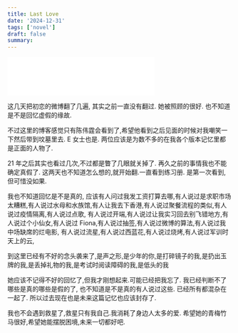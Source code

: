 ```yaml
---
title: Last Love
date: '2024-12-31'
tags: ['novel']
draft: false
summary:
---
```


<iframe
  frameBorder="no"
  border="0"
  marginWidth="0"
  marginHeight="0"
  width="330"
  height="86"
  src="//music.163.com/outchain/player?type=2&id=1974443814&auto=1&height=66"
></iframe>

这几天把初恋的微博翻了几遍, 其实之前一直没有翻过.
她被照顾的很好. 也不知道是不是回忆虚假的缘故.

不过这里的博客感觉只有陈伟霆会看到了,希望他看到之后见面的时候对我嘲笑一下然后带到坟墓里去. E 女士也是.
两位应该是为数不多的在我各个版本记忆里都是正面的人物了.

21 年之后其实也看过几次,不过都是瞥了几眼就关掉了. 再久之前的事情我也不能确定真假了.
这两天也不知道怎么想的,就开始翻.一直看到练习册. 是第一次看到,但可惜没如果.

我也不知道回忆是不是真的,
应该有人问过我发工资打算去哪,有人说过是求职市场太糟糕,有人说过水母和水族馆,有人让我去下香港,有人说过聚餐流程的类似,有人说过疫情隔离,有人说过点歌,
有人说过开端,有人说过让我实习回去别飞错地方,有人说过个小仙女,有人说过 Fiona,有人说过抽签,有人说过微博的算法,有人说过我中场缺席的烂电影,
有人说过流星,有人说过西蓝花,有人说过烧烤,有人说过军训时天上的云,

到这里已经有不好的念头袭来了,是声之形,是少年的你,是打碎镜子的我,是扔出玉牌的我,是丢掉礼物的我,是考试时阅读障碍的我,是低头的我

她应该不记得不好的回忆了,但我才刚想起来.可能已经把我忘了.
我已经判断不了哪些是真的哪些是假的了, 也不知道是不是真的有人说过这些. 已经所有都混杂在一起了.
所以过去现在也是未来这篇记忆也应该封存了.

我也不会遇到救星了,救星只有我自己.我消耗了身边人太多的爱.
希望她的青梅竹马很好,希望她能摆脱困境,未来一切都好吧.
